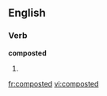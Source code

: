 
==English==

===Verb===
'''composted'''

# {{past of|[[compost]]}}

[[fr:composted]]
[[vi:composted]]